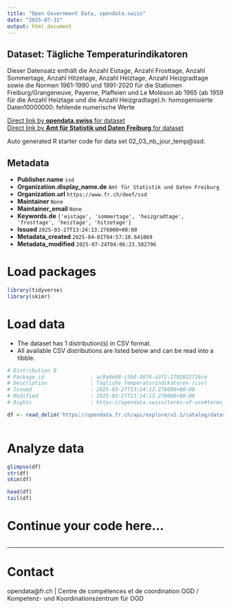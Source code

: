 ```yaml
---
title: "Open Government Data, opendata.swiss"
date: "2025-07-31"
output: html_document
---
```


## Dataset: Tägliche Temperaturindikatoren

Dieser Datensatz enthält die Anzahl Eistage, Anzahl Frosttage, Anzahl Sommertage, Anzahl Hitzetage, Anzahl Heiztage, Anzahl Heizgradtage sowie die Normen 1961-1990 und 1991-2020 für die Stationen Freiburg/Grangeneuve, Payerne, Plaffeien und Le Moléson ab 1965 (ab 1959 für die Anzahl Heiztage und die Anzahl Heizgradtage).h: homogenisierte Daten10000000: fehlende numerische Werte

[Direct link by **opendata.swiss** for dataset](https://opendata.swiss/de/dataset/temperaturindikatoren)<br>
[Direct link by **Amt für Statistik und Daten Freiburg** for dataset](https://opendata.fr.ch/explore/dataset/02_03_nb_jour_temp/)

Auto generated R starter code for data set 02_03_nb_jour_temp@ssd.

## Metadata

- **Publisher.name** `ssd`
- **Organization.display_name.de** `Amt für Statistik und Daten Freiburg`
- **Organization.url** `https://www.fr.ch/deef/ssd`
- **Maintainer** `None`
- **Maintainer_email** `None`
- **Keywords.de** `['eistage', 'sommertage', 'heizgradtage', 'frosttage', 'heiztage', 'hitzetage']`
- **Issued** `2025-03-27T13:24:13.276000+00:00`
- **Metadata_created** `2025-04-01T04:57:18.641069`
- **Metadata_modified** `2025-07-24T04:06:23.582796`


# Load packages

```r

library(tidyverse)
library(skimr)

```

# Load data

-   The dataset has 1 distribution(s) in CSV format.
-   All available CSV distributions are listed below and can be read into a tibble.

```r

# Distribution 0
# Package_id               : ac9a0e98-c5b8-4678-a3f2-1702822716ce
# Description              : Tägliche Temperaturindikatoren (csv)
# Issued                   : 2025-03-27T13:24:13.276000+00:00
# Modified                 : 2025-03-27T13:24:13.276000+00:00
# Rights                   : https://opendata.swiss/terms-of-use#terms_by

df <- read_delim('https://opendata.fr.ch/api/explore/v2.1/catalog/datasets/02_03_nb_jour_temp/exports/csv?use_labels=true')



```

# Analyze data

```r

glimpse(df)
str(df)
skim(df)

head(df)
tail(df)

```

# Continue your code here...

```r

```

------------------------------------------------------------------------

# Contact

opendata@fr.ch | Centre de compétences et de coordination OGD / Kompetenz- und Koordinationszentrum für OGD
